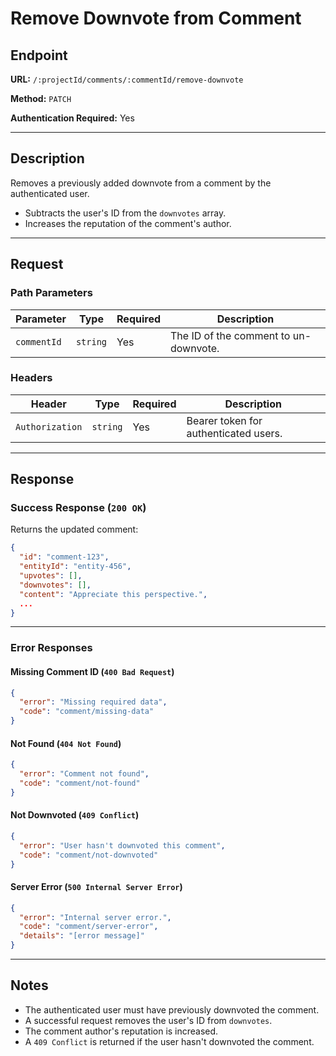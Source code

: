 # Remove Downvote from Comment

## Endpoint

**URL:** `/:projectId/comments/:commentId/remove-downvote`

**Method:** `PATCH`

**Authentication Required:** Yes

---

## Description

Removes a previously added downvote from a comment by the authenticated user.

- Subtracts the user's ID from the `downvotes` array.
- Increases the reputation of the comment's author.

---

## Request

### Path Parameters

| Parameter   | Type     | Required | Description                           |
| ----------- | -------- | -------- | ------------------------------------- |
| `commentId` | `string` | Yes      | The ID of the comment to un-downvote. |

### Headers

| Header          | Type     | Required | Description                           |
| --------------- | -------- | -------- | ------------------------------------- |
| `Authorization` | `string` | Yes      | Bearer token for authenticated users. |

---

## Response

### Success Response (`200 OK`)

Returns the updated comment:

```json
{
  "id": "comment-123",
  "entityId": "entity-456",
  "upvotes": [],
  "downvotes": [],
  "content": "Appreciate this perspective.",
  ...
}
```

---

### Error Responses

#### Missing Comment ID (`400 Bad Request`)

```json
{
  "error": "Missing required data",
  "code": "comment/missing-data"
}
```

#### Not Found (`404 Not Found`)

```json
{
  "error": "Comment not found",
  "code": "comment/not-found"
}
```

#### Not Downvoted (`409 Conflict`)

```json
{
  "error": "User hasn't downvoted this comment",
  "code": "comment/not-downvoted"
}
```

#### Server Error (`500 Internal Server Error`)

```json
{
  "error": "Internal server error.",
  "code": "comment/server-error",
  "details": "[error message]"
}
```

---

## Notes

- The authenticated user must have previously downvoted the comment.
- A successful request removes the user's ID from `downvotes`.
- The comment author's reputation is increased.
- A `409 Conflict` is returned if the user hasn't downvoted the comment.
